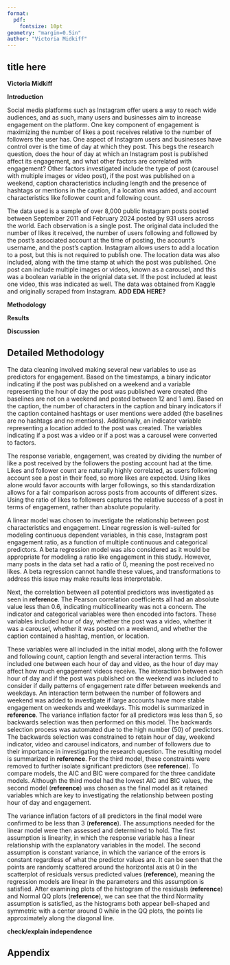```yaml
---
format: 
  pdf: 
    fontsize: 10pt
geometry: "margin=0.5in"
author: "Victoria Midkiff"
---
```


## title here
**Victoria Midkiff**

**Introduction**

Social media platforms such as Instagram offer users a way to reach wide audiences, and as such, many users and businesses aim to increase engagement on the platform. One key component of engagement is maximizing the number of likes a post receives relative to the number of followers the user has. One aspect of Instagram users and businesses have control over is the time of day at which they post. This begs the research question, does the hour of day at which an Instagram post is published affect its engagement, and what other factors are correlated with engagement? Other factors investigated include the type of post (carousel with multiple images or video post), if the post was published on a weekend, caption characteristics including length and the presence of hashtags or mentions in the caption, if a location was added, and account characteristics like follower count and following count.

The data used is a sample of over 8,000 public Instagram posts posted between September 2011 and February 2024 posted by 931 users across the world. Each observation is a single post. The original data included the number of likes it received, the number of users following and followed by the post's associated account at the time of posting, the account's username, and the post's caption. Instagram allows users to add a location to a post, but this is not required to publish one. The location data was also included, along with the time stamp at which the post was published. One post can include multiple images or videos, known as a carousel, and this was a boolean variable in the orignial data set. If the post included at least one video, this was indicated as well. The data was obtained from Kaggle and originally scraped from Instagram.
**ADD EDA HERE?**

**Methodology**

**Results**

**Discussion**

\newpage

## Detailed Methodology

The data cleaning involved making several new variables to use as predictors for engagement. Based on the timestamps, a binary indicator indicating if the post was published on a weekend and a variable representing the hour of day the post was published were created (the baselines are not on a weekend and posted between 12 and 1 am). Based on the caption, the number of characters in the caption and binary indicators if the caption contained hashtags or user mentions were added (the baselines are no hashtags and no mentions). Additionally, an indicator variable representing a location added to the post was created. The variables indicating if a post was a video or if a post was a carousel were converted to factors. 

The response variable, engagement, was created by dividing the number of like a post received by the followers the posting account had at the time. Likes and follower count are naturally highly correlated, as users following account see a post in their feed, so more likes are expected. Using likes alone would favor accounts with larger followings, so this standardization allows for a fair comparison across posts from accounts of different sizes. Using the ratio of likes to followers captures the relative success of a post in terms of engagement, rather than absolute popularity.

A linear model was chosen to investigate the relationship between post characteristics and engagement. Linear regression is well-suited for modeling continuous dependent variables, in this case, Instagram post engagement ratio, as a function of multiple continuous and categorical predictors. A beta regression model was also considered as it would be appropriate for modeling a ratio like engagement in this study. However, many posts in the data set had a ratio of 0, meaning the post received no likes. A beta regression cannot handle these values, and transformations to address this issue may make results less interpretable.

Next, the correlation between all potential predictors was investigated as seen in **reference**. The Pearson correlation coefficients all had an absolute value less than 0.6, indicating multicollinearity was not a concern. The indicator and categorical variables were then encoded into factors. These variables included hour of day, whether the post was a video, whether it was a carousel, whether it was posted on a weekend, and whether the caption contained a hashtag, mention, or location.

These variables were all included in the initial model, along with the follower and following count, caption length and several interaction terms. This included one between each hour of day and video, as the hour of day may affect how much engagement videos receive. The interaction between each hour of day and if the post was published on the weekend was included to consider if daily patterns of engagement rate differ between weekends and weekdays. An interaction term between the number of followers and weekend was added to investigate if large accounts have more stable engagement on weekends and weekdays. This model is summarized in **reference**. The variance inflation factor for all predictors was less than 5, so backwards selection was then performed on this model. The backwards selection process was automated due to the high number (50) of predictors. The backwards selection was constrained to retain hour of day, weekend indicator, video and carousel indicators, and number of followers due to their importance in investigating the research question. The resulting model is summarized in **reference**. For the third model, these constraints were removed to further isolate significant predictors (see **reference**). To compare models, the AIC and BIC were compared for the three candidate models. Although the third model had the lowest AIC and BIC values, the second model (**reference**) was chosen as the final model as it retained variables which are key to investigating the relationship between posting hour of day and engagement. 

The variance inflation factors of all predictors in the final model were confirmed to be less than 3 (**reference**). The assumptions needed for the linear model were then assessed and determined to hold. The first assumption is linearity, in which the response variable has a linear relationship with the explanatory variables in the model. The second assumption is constant variance, in which the variance of the errors is constant regardless of what the predictor values are.  It can be seen that the points are randomly scattered around the horizontal axis at 0 in the scatterplot of residuals versus predicted values (**reference**), meaning the regression models are linear in the parameters and this assumption is satisfied. After examining plots of the histogram of the residuals (**reference**) and Normal QQ plots (**reference**), we can see that the third Normality assumption is satisfied, as the histograms both appear bell-shaped and symmetric with a center around 0 while in the QQ plots, the points lie approximately along the diagonal line. 

**check/explain independence**
\newpage

## Appendix